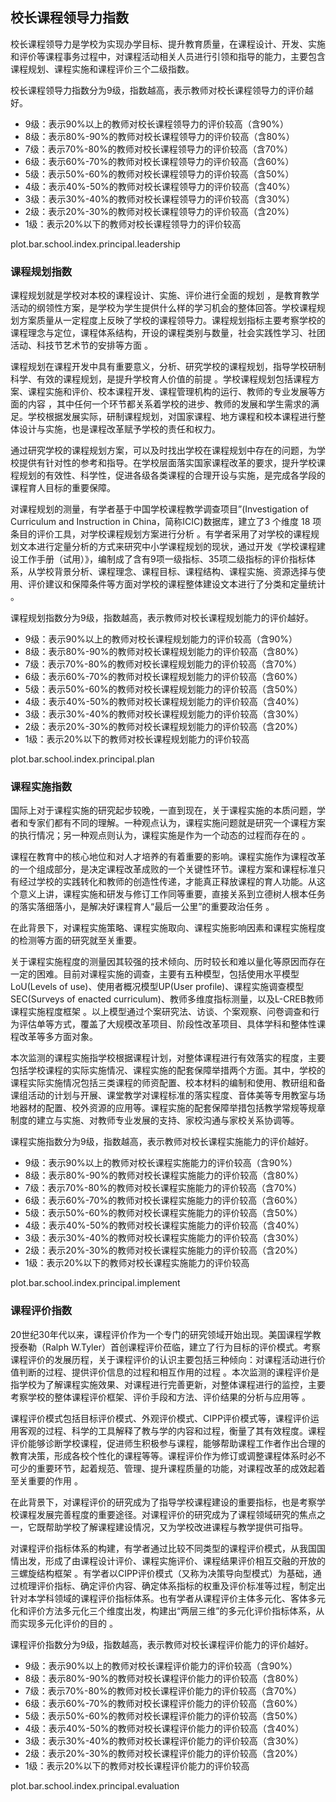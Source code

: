 <!-- chapter principal  -->

\mytext

## 校长课程领导力指数

校长课程领导力是学校为实现办学目标、提升教育质量，在课程设计、开发、实施和评价等课程事务过程中，对课程活动相关人员进行引领和指导的能力，主要包含课程规划、课程实施和课程评价三个二级指数。


校长课程领导力指数分为9级，指数越高，表示教师对校长课程领导力的评价越好。

\mylist

- 9级：表示90%以上的教师对校长课程领导力的评价较高\footnote{我们将得分超过本维度总分60\%界定为教师对校长课程领导力评价较高。}（含90%）
- 8级：表示80%-90%的教师对校长课程领导力的评价较高（含80%）
- 7级：表示70%-80%的教师对校长课程领导力的评价较高（含70%）
- 6级：表示60%-70%的教师对校长课程领导力的评价较高（含60%）
- 5级：表示50%-60%的教师对校长课程领导力的评价较高（含50%）
- 4级：表示40%-50%的教师对校长课程领导力的评价较高（含40%）
- 3级：表示30%-40%的教师对校长课程领导力的评价较高（含30%）
- 2级：表示20%-30%的教师对校长课程领导力的评价较高（含20%）
- 1级：表示20%以下的教师对校长课程领导力的评价较高

\mytext

plot.bar.school.index.principal.leadership


### 课程规划指数

课程规划就是学校对本校的课程设计、实施、评价进行全面的规划 ，是教育教学活动的纲领性方案，是学校为学生提供什么样的学习机会的整体回答。学校课程规划方案质量从一定程度上反映了学校的课程领导力。课程规划指标主要考察学校的课程理念与定位，课程体系结构，开设的课程类别与数量，社会实践性学习、社团活动、科技节艺术节的安排等方面 。

课程规划在课程开发中具有重要意义，分析、研究学校的课程规划，指导学校研制科学、有效的课程规划，是提升学校育人价值的前提 。学校课程规划包括课程方案、课程实施和评价、校本课程开发、课程管理机构的运行、教师的专业发展等方面的内容 ，其中任何一个环节都关系着学校的进步、教师的发展和学生需求的满足。学校根据发展实际，研制课程规划，对国家课程、地方课程和校本课程进行整体设计与实施，也是课程改革赋予学校的责任和权力。

通过研究学校的课程规划方案，可以及时找出学校在课程规划中存在的问题，为学校提供有针对性的参考和指导。在学校层面落实国家课程改革的要求，提升学校课程规划的有效性、科学性，促进各级各类课程的合理开设与实施，是完成各学段的课程育人目标的重要保障。

对课程规划的测量，有学者基于中国学校课程教学调查项目”(Investigation of Curriculum and Instruction in China，简称ICIC)数据库，建立了3 个维度 18 项条目的评价工具，对学校课程规划方案进行分析 。有学者采用了对学校的课程规划文本进行定量分析的方式来研究中小学课程规划的现状，通过开发《学校课程建设工作手册（试用）》，编制成了含有9项一级指标、35项二级指标的评价指标体系，从学校背景分析、课程理念、课程目标、课程结构、课程实施、资源选择与使用、评价建议和保障条件等方面对学校的课程整体建设文本进行了分类和定量统计 。


课程规划指数分为9级，指数越高，表示教师对校长课程规划能力的评价越好。

\mylist

- 9级：表示90%以上的教师对校长课程规划能力的评价较高\footnote{我们将得分超过本维度总分60\%界定为教师对校长课程领导力评价较高。}（含90%）
- 8级：表示80%-90%的教师对校长课程规划能力的评价较高（含80%）
- 7级：表示70%-80%的教师对校长课程规划能力的评价较高（含70%）
- 6级：表示60%-70%的教师对校长课程规划能力的评价较高（含60%）
- 5级：表示50%-60%的教师对校长课程规划能力的评价较高（含50%）
- 4级：表示40%-50%的教师对校长课程规划能力的评价较高（含40%）
- 3级：表示30%-40%的教师对校长课程规划能力的评价较高（含30%）
- 2级：表示20%-30%的教师对校长课程规划能力的评价较高（含20%）
- 1级：表示20%以下的教师对校长课程规划能力的评价较高

\mytext
plot.bar.school.index.principal.plan


### 课程实施指数

国际上对于课程实施的研究起步较晚，一直到现在，关于课程实施的本质问题，学者和专家们都有不同的理解。一种观点认为，课程实施问题就是研究一个课程方案的执行情况；另一种观点则认为，课程实施是作为一个动态的过程而存在的 。

课程在教育中的核心地位和对人才培养的有着重要的影响。课程实施作为课程改革的一个组成部分，是决定课程改革成败的一个关键性环节。课程方案和课程标准只有经过学校的实践转化和教师的创造性传递，才能真正释放课程的育人功能。从这个意义上讲，课程实施和研发与修订工作同等重要，直接关系到立德树人根本任务的落实落细落小，是解决好课程育人“最后一公里”的重要政治任务 。

在此背景下，对课程实施策略、课程实施取向、课程实施影响因素和课程实施程度的检测等方面的研究就至关重要。

关于课程实施程度的测量因其较强的技术倾向、历时较长和难以量化等原因而存在一定的困难。目前对课程实施的调查，主要有五种模型，包括使用水平模型LoU(Levels of use)、使用者概况模型UP(User profile)、课程实施调查模型SEC(Surveys of enacted curriculum)、教师多维度指标测量，以及L-CREB教师课程实施程度框架 。以上模型通过个案研究法、访谈、个案观察、问卷调查和行为评估单等方式，覆盖了大规模改革项目、阶段性改革项目、具体学科和整体性课程改革等多方面对象。

本次监测的课程实施指学校根据课程计划，对整体课程进行有效落实的程度，主要包括学校课程的实际实施情况、课程实施的配套保障举措两个方面。其中，学校的课程实际实施情况包括三类课程的师资配置、校本材料的编制和使用、教研组和备课组活动的计划与开展、课堂教学对课程标准的落实程度、音体美等专用教室与场地器材的配置、校外资源的应用等。课程实施的配套保障举措包括教学常规等规章制度的建立与实施、对教师专业发展的支持、家校沟通与家校关系协调等。


课程实施指数分为9级，指数越高，表示教师对校长课程实施能力的评价越好。

\mylist

- 9级：表示90%以上的教师对校长课程实施能力的评价较高\footnote{我们将得分超过本维度总分60\%界定为教师对校长课程领导力评价较高。}（含90%）
- 8级：表示80%-90%的教师对校长课程实施能力的评价较高（含80%）
- 7级：表示70%-80%的教师对校长课程实施能力的评价较高（含70%）
- 6级：表示60%-70%的教师对校长课程实施能力的评价较高（含60%）
- 5级：表示50%-60%的教师对校长课程实施能力的评价较高（含50%）
- 4级：表示40%-50%的教师对校长课程实施能力的评价较高（含40%）
- 3级：表示30%-40%的教师对校长课程实施能力的评价较高（含30%）
- 2级：表示20%-30%的教师对校长课程实施能力的评价较高（含20%）
- 1级：表示20%以下的教师对校长课程实施能力的评价较高

\mytext
plot.bar.school.index.principal.implement


### 课程评价指数

20世纪30年代以来，课程评价作为一个专门的研究领域开始出现。美国课程学教授泰勒（Ralph W.Tyler）首创课程评价莅临，建立了行为目标的评价模式。考察课程评价的发展历程，关于课程评价的认识主要包括三种倾向：对课程活动进行价值判断的过程、提供评价信息的过程和相互作用的过程 。本次监测的课程评价是指学校为了解课程实施效果、对课程进行完善更新，对整体课程进行的监控，主要考察学校的整体课程评价框架、评价手段和方法、评价结果的分析与应用等 。
    
课程评价模式包括目标评价模式、外观评价模式、CIPP评价模式等，课程评价运用客观的过程、科学的工具解释了教与学的内容和过程，衡量了其有效程度。课程评价能够诊断学校课程，促进师生积极参与课程，能够帮助课程工作者作出合理的教育决策，形成各校个性化的课程等等。课程评价作为修订或调整课程体系时必不可少的重要环节，起着规范、管理、提升课程质量的功能，对课程改革的成效起着至关重要的作用 。
    
在此背景下，对课程评价的研究成为了指导学校课程建设的重要指标，也是考察学校课程发展完善程度的重要途径。对课程评价的研究成为了课程领域研究的焦点之一，它既帮助学校了解课程建设情况，又为学校改进课程与教学提供可指导。

对课程评价指标体系的构建，有学者通过比较不同类型的课程评价模式，从我国国情出发，形成了由课程设计评价、课程实施评价、课程结果评价相互交融的开放的三螺旋结构框架 。有学者以CIPP评价模式（又称为决策导向型模式）为基础，通过梳理评价指标、确定评价内容、确定体系指标的权重及评价标准等过程，制定出针对本学科领域的课程评价指标体系。也有学者从课程评价主体多元化、客体多元化和评价方法多元化三个维度出发，构建出“两层三维”的多元化评价指标体系，从而实现多元化评价的目的 。


课程评价指数分为9级，指数越高，表示教师对校长课程评价能力的评价越好。

\mylist

- 9级：表示90%以上的教师对校长课程评价能力的评价较高\footnote{我们将得分超过本维度总分60\%界定为教师对校长课程领导力评价较高。}（含90%）
- 8级：表示80%-90%的教师对校长课程评价能力的评价较高（含80%）
- 7级：表示70%-80%的教师对校长课程评价能力的评价较高（含70%）
- 6级：表示60%-70%的教师对校长课程评价能力的评价较高（含60%）
- 5级：表示50%-60%的教师对校长课程评价能力的评价较高（含50%）
- 4级：表示40%-50%的教师对校长课程评价能力的评价较高（含40%）
- 3级：表示30%-40%的教师对校长课程评价能力的评价较高（含30%）
- 2级：表示20%-30%的教师对校长课程评价能力的评价较高（含20%）
- 1级：表示20%以下的教师对校长课程评价能力的评价较高

\mytext

plot.bar.school.index.principal.evaluation

<!-- end of chapter principal  -->
